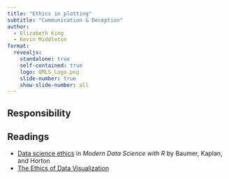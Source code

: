```yaml
---
title: "Ethics in plotting"
subtitle: "Communication & Deception"
author:
  - Elizabeth King
  - Kevin Middleton
format:
  revealjs:
    standalone: true
    self-contained: true
    logo: QMLS_Logo.png
    slide-number: true
    show-slide-number: all
---
```


## Responsibility

## Readings

- [Data science ethics](https://mdsr-book.github.io/mdsr2e/ch-ethics.html) in *Modern Data Science with R* by Baumer, Kaplan, and Horton
- [The Ethics of Data Visualization](https://medium.com/@peter.haferl/the-ethical-responsibilities-of-data-visualization-4d12b7c9640d)

